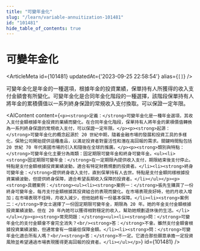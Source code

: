 ```yaml
---
title: "可變年金化"
slug: "/learn/variable-annuitization-101481"
id: "101481"
hide_table_of_contents: true
---
```



# 可變年金化

<ArticleMeta id={101481} updatedAt={'2023-09-25 22:58:54'} alias={`[]`} />
<div className='border-solid border-b border-t-0 my-4 border-[var(--ifm-color-gray-300)]' />

可變年金化是年金的一種選項，根據年金的投資業績，保單持有人所獲得的收入支付金額會有所變化。可變年金化是合同年金化階段的一種選擇，該階段保單持有人將年金的累積價值以一系列終身保證的常規收入支付換取。可以保證一定年限。

<AIContent content={`<p><strong>定義：</strong>可變年金化是一種年金選項，其收入支付金額根據年金投資的業績而變化。在合同年金化階段，保單持有人將年金的累積價值轉換為一系列終身保證的常規收入支付，可以保證一定年限。</p><p><strong>起源：</strong>可變年金化的概念起源於 20 世紀中期，隨着金融市場的發展和投資工具的多樣化，保險公司開始提供這種產品，以滿足投資者對靈活性和潛在高回報的需求。關鍵時間點包括 20 世紀 70 年代美國市場的引入和隨後在全球的推廣。</p><p><strong>類別與特點：</strong>可變年金化主要分為兩類：固定期限可變年金和終身可變年金。<ul><li><strong>固定期限可變年金：</strong>在一定期限內提供收入支付，期限結束後支付停止。特點是支付金額根據投資業績波動，適合有特定財務規劃的投資者。</li><li><strong>終身可變年金：</strong>提供終身收入支付，直到保單持有人去世。特點是支付金額同樣根據投資業績波動，但提供終身保障，適合希望長期收入保障的投資者。</li></ul></p><p><strong>具體案例：</strong><ul><li><strong>案例一：</strong>張先生購買了一份終身可變年金，每月支付金額根據其投資組合的表現而變化。在市場表現良好時，他的月收入增加；在市場表現不佳時，月收入減少，但他始終有一份基本保障。</li><li><strong>案例二：</strong>李女士選擇了一份固定期限可變年金，期限為 20 年。她的年金支付金額根據投資業績波動，但在 20 年內她可以獲得相對穩定的收入，幫助她規劃退休後的生活。</li></ul></p><p><strong>常見問題：</strong><ul><li><strong>問：</strong>可變年金化的支付金額會不會完全消失？<br/><strong>答：</strong>不會。雖然支付金額會根據投資業績波動，但通常會有一個最低保障金額。</li><li><strong>問：</strong>可變年金化適合所有人嗎？<br/><strong>答：</strong>不一定。它適合那些願意承擔一定投資風險並希望通過市場表現獲得更高回報的投資者。</li></ul></p>`} id={101481} />
